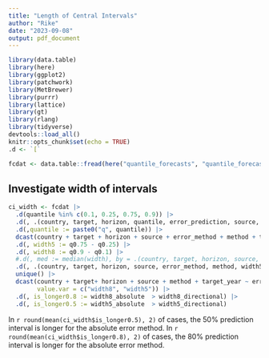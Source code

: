 ```yaml
---
title: "Length of Central Intervals"
author: "Rike"
date: "2023-09-08"
output: pdf_document
---
```



```r
library(data.table)
library(here)
library(ggplot2)
library(patchwork)
library(MetBrewer)
library(purrr)
library(lattice)
library(gt)
library(rlang)
library(tidyverse)
devtools::load_all()
knitr::opts_chunk$set(echo = TRUE)
.d <- `[`
```

```r
fcdat <- data.table::fread(here("quantile_forecasts", "quantile_forecasts.csv")) 
```

## Investigate width of intervals


```r
ci_width <- fcdat |>
  .d(quantile %in% c(0.1, 0.25, 0.75, 0.9)) |>
  .d(, .(country, target, horizon, quantile, error_prediction, source, error_method, method, target_year)) |>
  .d(,quantile := paste0("q", quantile)) |>
  dcast(country + target + horizon + source + error_method + method + target_year ~ quantile, value.var = "error_prediction") |>
  .d(, width5 := q0.75 - q0.25) |>
  .d(, width8 := q0.9 - q0.1) |>
  #.d(, med := median(width), by = .(country, target, horizon, source, error_method, method)) |>
  .d(, .(country, target, horizon, source, error_method, method, width5,width8, target_year)) |>
  unique() |>
  dcast(country + target+ horizon + source + method + target_year ~ error_method, 
        value.var = c("width8", "width5")) |>
  .d(, is_longer0.8 := width8_absolute  > width8_directional) |>
  .d(, is_longer0.5 := width5_absolute  > width5_directional)
```

In `r round(mean(ci_width$is_longer0.5), 2)` of cases, the 50% prediction interval is longer for the absolute error method. 
In `r round(mean(ci_width$is_longer0.8), 2)` of cases, the 80% prediction interval is longer for the absolute error method. 

